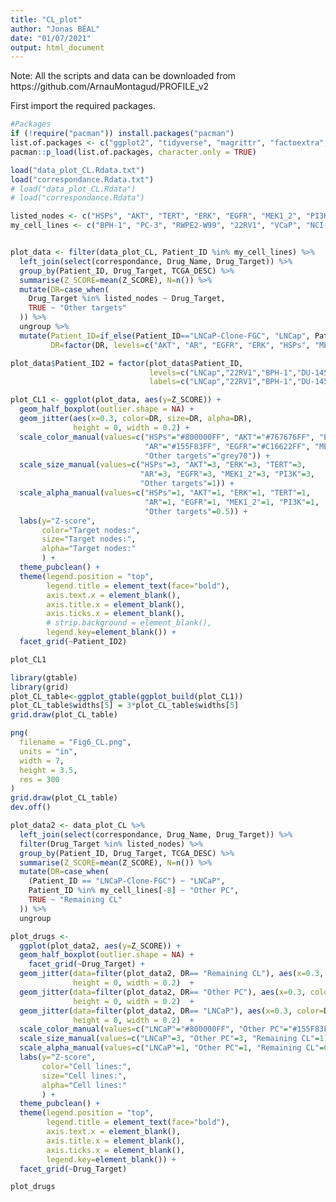 ```yaml
---
title: "CL_plot"
author: "Jonas BÉAL"
date: "01/07/2021"
output: html_document
---
```

Note: All the scripts and data can be downloaded from https://github.com/ArnauMontagud/PROFILE_v2

First import the required packages.

```r

#Packages
if (!require("pacman")) install.packages("pacman")
list.of.packages <- c("ggplot2", "tidyverse", "magrittr", "factoextra", "gghalves", "ggpubr","ggrepel","patchwork")
pacman::p_load(list.of.packages, character.only = TRUE)

```



```r
load("data_plot_CL.Rdata.txt")
load("correspondance.Rdata.txt")
# load("data_plot_CL.Rdata")
# load("correspondance.Rdata")

listed_nodes <- c("HSPs", "AKT", "TERT", "ERK", "EGFR", "MEK1_2", "PI3K", "AR", "Caspase8", "cFLAR", "GLUT1", "HIF-1", "MYC_MAX", "p14ARF", "ROS", "SPOP")
my_cell_lines <- c("BPH-1", "PC-3", "RWPE2-W99", "22RV1", "VCaP", "NCI-H660", "DU-145", "LNCaP-Clone-FGC", "PWR-1E", "RWPE-1")


plot_data <- filter(data_plot_CL, Patient_ID %in% my_cell_lines) %>%
  left_join(select(correspondance, Drug_Name, Drug_Target)) %>%
  group_by(Patient_ID, Drug_Target, TCGA_DESC) %>%
  summarise(Z_SCORE=mean(Z_SCORE), N=n()) %>%
  mutate(DR=case_when(
    Drug_Target %in% listed_nodes ~ Drug_Target,
    TRUE ~ "Other targets"
  )) %>%
  ungroup %>%
  mutate(Patient_ID=if_else(Patient_ID=="LNCaP-Clone-FGC", "LNCap", Patient_ID),
         DR=factor(DR, levels=c("AKT", "AR", "EGFR", "ERK", "HSPs", "MEK1_2", "PI3K", "TERT", "Other targets")))
```

```r
plot_data$Patient_ID2 = factor(plot_data$Patient_ID,
                               levels=c("LNCap","22RV1","BPH-1","DU-145","PC-3","PWR-1E","VCaP"),
                               labels=c("LNCap","22RV1","BPH-1","DU-145","PC-3","PWR-1E","VCaP"))

plot_CL1 <- ggplot(plot_data, aes(y=Z_SCORE)) +
  geom_half_boxplot(outlier.shape = NA) +
  geom_jitter(aes(x=0.3, color=DR, size=DR, alpha=DR),
              height = 0, width = 0.2) +
  scale_color_manual(values=c("HSPs"="#800000FF", "AKT"="#767676FF", "ERK"="#FFA319FF", "TERT"="#8A9045FF",
                              "AR"="#155F83FF", "EGFR"="#C16622FF", "MEK1_2"="#8F3931FF", "PI3K"="#350E20FF",
                              "Other targets"="grey70")) +
  scale_size_manual(values=c("HSPs"=3, "AKT"=3, "ERK"=3, "TERT"=3,
                             "AR"=3, "EGFR"=3, "MEK1_2"=3, "PI3K"=3,
                             "Other targets"=1)) +
  scale_alpha_manual(values=c("HSPs"=1, "AKT"=1, "ERK"=1, "TERT"=1, 
                              "AR"=1, "EGFR"=1, "MEK1_2"=1, "PI3K"=1,
                              "Other targets"=0.5)) +
  labs(y="Z-score",
       color="Target nodes:",
       size="Target nodes:",
       alpha="Target nodes:"
       ) +
  theme_pubclean() +
  theme(legend.position = "top",
        legend.title = element_text(face="bold"),
        axis.text.x = element_blank(),
        axis.title.x = element_blank(),
        axis.ticks.x = element_blank(),
        # strip.background = element_blank(),
        legend.key=element_blank()) +
  facet_grid(~Patient_ID2)

plot_CL1

```
```r
library(gtable)
library(grid)
plot_CL_table<-ggplot_gtable(ggplot_build(plot_CL1))
plot_CL_table$widths[5] = 3*plot_CL_table$widths[5]
grid.draw(plot_CL_table)

png(
  filename = "Fig6_CL.png",
  units = "in",
  width = 7,
  height = 3.5,
  res = 300
)
grid.draw(plot_CL_table)
dev.off()

```

```r

plot_data2 <- data_plot_CL %>%
  left_join(select(correspondance, Drug_Name, Drug_Target)) %>%
  filter(Drug_Target %in% listed_nodes) %>%
  group_by(Patient_ID, Drug_Target, TCGA_DESC) %>%
  summarise(Z_SCORE=mean(Z_SCORE), N=n()) %>%
  mutate(DR=case_when(
    (Patient_ID == "LNCaP-Clone-FGC") ~ "LNCaP",
    Patient_ID %in% my_cell_lines[-8] ~ "Other PC",
    TRUE ~ "Remaining CL"
  )) %>%
  ungroup 

plot_drugs <-
  ggplot(plot_data2, aes(y=Z_SCORE)) +
  geom_half_boxplot(outlier.shape = NA) +
    facet_grid(~Drug_Target) +
  geom_jitter(data=filter(plot_data2, DR== "Remaining CL"), aes(x=0.3, color=DR, size=DR, alpha=DR), 
              height = 0, width = 0.2)  +
  geom_jitter(data=filter(plot_data2, DR== "Other PC"), aes(x=0.3, color=DR, size=DR, alpha=DR), 
              height = 0, width = 0.2)  +
  geom_jitter(data=filter(plot_data2, DR== "LNCaP"), aes(x=0.3, color=DR, size=DR, alpha=DR), 
              height = 0, width = 0.2)  +
  scale_color_manual(values=c("LNCaP"="#800000FF", "Other PC"="#155F83FF", "Remaining CL"="grey70")) +
  scale_size_manual(values=c("LNCaP"=3, "Other PC"=3, "Remaining CL"=1)) +
  scale_alpha_manual(values=c("LNCaP"=1, "Other PC"=1, "Remaining CL"=0.25)) +
  labs(y="Z-score",
       color="Cell lines:",
       size="Cell lines:",
       alpha="Cell lines:"
       ) +
  theme_pubclean() +
  theme(legend.position = "top",
        legend.title = element_text(face="bold"),
        axis.text.x = element_blank(),
        axis.title.x = element_blank(),
        axis.ticks.x = element_blank(),
        legend.key=element_blank()) +
  facet_grid(~Drug_Target)

plot_drugs

```